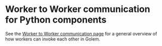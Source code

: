 
# Worker to Worker communication for Python components

See the [Worker to Worker communication page](/docs/concepts/worker-to-worker-communication) for a general overview of how workers can invoke each other in Golem.
